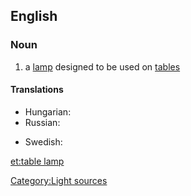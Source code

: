 ==English==

===Noun===
{{en-noun}}

# a [[lamp]] designed to be used on [[table]]s

====Translations====
{{trans-top|a lamp designed for tables}}
* Hungarian: {{t|hu|asztali lámpa}}
* Russian: {{t|ru|настольная лампа|f|sc=Cyrl|tr=nastól'naja lámpa}}
{{trans-mid}}
* Swedish: {{t-|sv|bordslampa|c}}
{{trans-bottom}}

[[Category:Light sources]]

[[et:table lamp]]